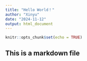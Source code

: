 ```yaml
---
title: "Hello World！"
author: "Xinyu"
date: "2024-11-12"
output: html_document
---
```


```r
knitr::opts_chunk$set(echo = TRUE)
```

## This is a markdown file

